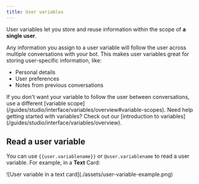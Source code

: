 ```yaml
---
title: User variables
---
```


User variables let you store and reuse information within the scope of **a single user**.

Any information you assign to a user variable will follow the user across multiple conversations with your bot. This makes user variables great for storing user-specific information, like:

- Personal details
- User preferences
- Notes from previous conversations

<Note>
    If you don't want your variable to follow the user between conversations, use a different [variable scope](/guides/studio/interface/variables/overview#variable-scopes).
</Note>

<Tip>
    Need help getting started with variables? Check out our [introduction to variables](/guides/studio/interface/variables/overview).
</Tip>

## Read a user variable

You can use `{{user.variablename}}` or `@user.variablename` to read a user variable. For example, in a **Text** Card:

<Frame>
![User variable in a text card](./assets/user-variable-example.png)
</Frame>